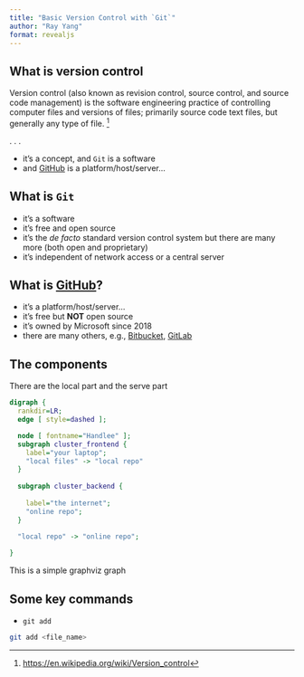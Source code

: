 ```yaml
---
title: "Basic Version Control with `Git`"
author: "Ray Yang"
format: revealjs
---
```


## What is version control

Version control (also known as revision control, source control, and source code management) is the software engineering practice of controlling computer files and versions of files; primarily source code text files, but generally any type of file. ^[<https://en.wikipedia.org/wiki/Version_control>]

. . .

- it's a concept, and `Git` is a software
- and [GitHub](https://github.com/) is a platform/host/server...

## What is `Git`

- it's a software
- it's free and open source
- it's the  *de facto* standard version control system but there are many more (both open and proprietary)
- it's independent of network access or a central server


## What is [GitHub](https://github.com/)?

- it's a platform/host/server...
- it's free but **NOT** open source
- it's owned by Microsoft since 2018
- there are many others, e.g., [Bitbucket](https://bitbucket.org/product), [GitLab](https://about.gitlab.com)

## The components

There are the local part and the serve part


::: {#fig-simple}
```dot
digraph {
  rankdir=LR;
  edge [ style=dashed ];

  node [ fontname="Handlee" ];
  subgraph cluster_frontend {
    label="your laptop";
    "local files" -> "local repo"
  }
      
  subgraph cluster_backend {
    
    label="the internet";
    "online repo";
  }

  "local repo" -> "online repo";
  
}
```
This is a simple graphviz graph
:::


## Some key commands

- `git add`
```bash
git add <file_name>
```